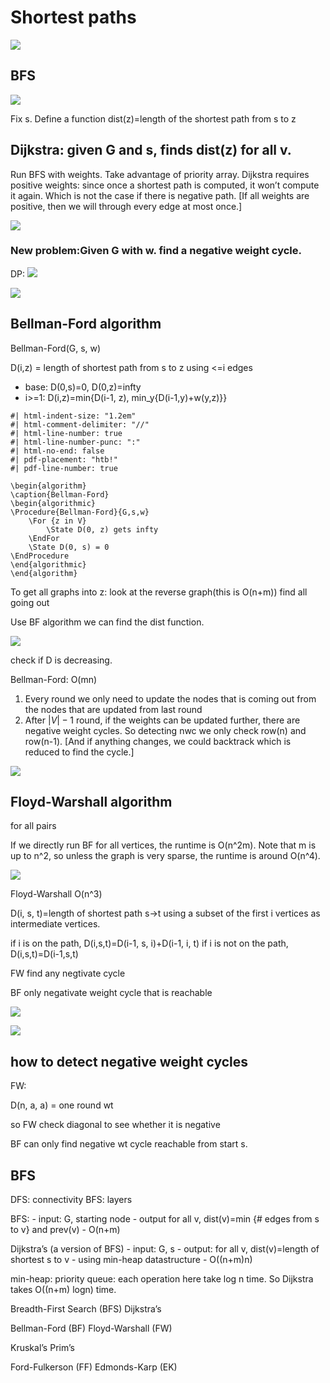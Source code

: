# Shortest paths


![](assests/img/20250301114824.png)

## BFS






![](assests/img/20250219170815.png)

Fix s. Define a function dist(z)=length of the shortest path from s to z

## Dijkstra: given G and s, finds dist(z) for all v.
Run BFS with weights. Take advantage of priority array. Dijkstra requires positive weights: since once a shortest path is computed, it won't compute it again. Which is not the case if there is negative path. [If all weights are positive, then we will through every edge at most once.]

![](assests/img/20250219171250.png)



### New problem:Given G with w. find a negative weight cycle.

DP: ![](assests/img/20250219171655.png)

![](assests/img/20250219171911.png)






## Bellman-Ford algorithm



Bellman-Ford(G, s, w)

D(i,z) = length of shortest path from s to z using <=i edges

- base: D(0,s)=0, D(0,z)=infty
- i>=1: D(i,z)=min{D(i-1, z), min_y{D(i-1,y)+w(y,z)}}

``` pseudocode
#| html-indent-size: "1.2em"
#| html-comment-delimiter: "//"
#| html-line-number: true
#| html-line-number-punc: ":"
#| html-no-end: false
#| pdf-placement: "htb!"
#| pdf-line-number: true

\begin{algorithm}
\caption{Bellman-Ford}
\begin{algorithmic}
\Procedure{Bellman-Ford}{G,s,w}
    \For {z in V}
        \State D(0, z) gets infty
    \EndFor
    \State D(0, s) = 0 
\EndProcedure
\end{algorithmic}
\end{algorithm}
```

To get all graphs into z: look at the reverse graph(this is O(n+m)) find all going out


Use BF algorithm we can find the dist function.


![](assests/img/20250219172915.png)

check if D is decreasing.


Bellman-Ford: O(mn)



::: {.callout-note}
1. Every round we only need to update the nodes that is coming out from the nodes that are updated from last round
2. After $|V|-1$ round, if the weights can be updated further, there are negative weight cycles. So detecting nwc we only check row(n) and row(n-1). [And if anything changes, we could backtrack which is reduced to find the cycle.]
:::

![](assests/img/20250301175753.png)


## Floyd-Warshall algorithm

for all pairs

If we directly run BF for all vertices, the runtime is O(n^2m). Note that m is up to n^2, so unless the graph is very sparse, the runtime is around O(n^4).

![](assests/img/20250219173128.png)


Floyd-Warshall O(n^3)

D(i, s, t)=length of shortest path s->t using a subset of the first i vertices as intermediate vertices.

if i is on the path, D(i,s,t)=D(i-1, s, i)+D(i-1, i, t)
if i is not on the path, D(i,s,t)=D(i-1,s,t)

FW find any negtivate cycle

BF only negativate weight cycle that is reachable

![](assests/img/20250227215706.png)


<!-- Assuming NO negative weight cycles -->

![](assests/img/20250227215908.png)


## how to detect negative weight cycles


FW: 

D(n, a, a) = one round wt


so FW check diagonal to see whether it is negative


::: {.callout-note}
BF can only find negative wt cycle reachable from start s.
:::










## BFS
DFS: connectivity
BFS: layers


BFS: 
- input: G, starting node
- output for all v, dist(v)=min {# edges from s to v} and prev(v)
- O(n+m)


Dijkstra's (a version of BFS)
- input: G, s
- output: for all v, dist(v)=length of shortest s to v
- using min-heap datastructure
- O((n+m)\ln n)

min-heap: priority queue: each operation here take log n time. So Dijkstra takes O((n+m) logn) time.





Breadth-First Search (BFS)
Dijkstra's


Bellman-Ford (BF)
Floyd-Warshall (FW)


Kruskal's
Prim's


Ford-Fulkerson (FF)
Edmonds-Karp (EK)

